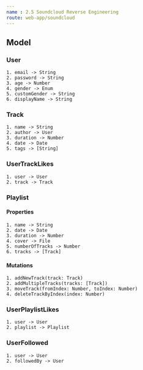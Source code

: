 ```yaml
---
name : 2.5 Soundcloud Reverse Engineering
route: web-app/soundcloud
---
```



## Model

### User
    1. email -> String
    2. password -> String
    3. age -> Number
    4. gender -> Enum
    5. customGender -> String
    6. displayName -> String

### Track
    1. name -> String
    2. author -> User
    3. duration -> Number
    4. date -> Date
    5. tags -> [String]
    
### UserTrackLikes
    1. user -> User
    2. track -> Track

### Playlist

#### Properties

    1. name -> String
    2. date -> Date
    3. duration -> Number
    4. cover -> File
    5. numberOfTracks -> Number
    6. tracks -> [Track]
    
#### Mutations

    1. addNewTrack(track: Track)
    2. addMultipleTracks(tracks: [Track])
    3. moveTrack(fromIndex: Number, toIndex: Number)
    4. deleteTrackByIndex(index: Number)

### UserPlaylistLikes
    1. user -> User
    2. playlist -> Playlist

### UserFollowed
    1. user -> User
    2. followedBy -> User


    
    